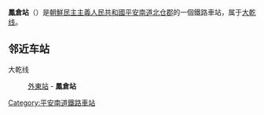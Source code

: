 {{unreferenced|time=2015-01-27T14:35:55+00:00}}
{{朝鮮半島車站資訊
|公司色 = blue
|文字色 = 
|站名 = 鳳倉站
|圖片 = 
|pxl = 
|圖片說明 =
|前一站 = [[外東站|外東]]
|前一站距離 = 5.0
|後一站距離 = 
|後一站 = 
|所屬路線 = [[大乾线|大乾线]]
|距離 = 34.5
|起點站 = [[新蓮浦站|新蓮浦]]
|諺文 = 봉창역
|朝鮮漢字 = 鳳倉驛
|文觀部式 = Bongchang-yeok
|馬-賴式 = Pongch'ang-yŏk
|副站名 = 
|車站編號 = 
|停站路線數 = 
|所屬公司 = [[朝鮮民主主義人民共和國鐵道省|朝鮮民主主義人民共和國鐵道省]]
|所在地 =[[平安南道|平安南道]][[北仓郡|北仓郡]]
|車站構造 = 地面车站
|月台配置 = 
|啟用年月日 =
|廢站年月日 = 
|上下車人次 = 
|統計年度 = 
|轉車 = 
|備註 = 
|全寬備註 = 
}}

'''鳳倉站'''（{{lang-ko|봉창역}}）是[[朝鮮民主主義人民共和國|朝鮮民主主義人民共和國]][[平安南道|平安南道]][[北仓郡|北仓郡]]的一個鐵路車站，属于[[大乾线|大乾线]]。

==邻近车站==
大乾线
:[[外東站|外東站]] - '''鳳倉站'''

{{朝鲜铁路小作品}}

{{大乾线}}

[[Category:平安南道鐵路車站|Category:平安南道鐵路車站]]